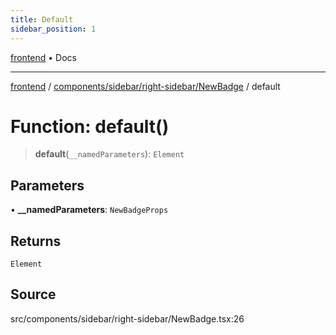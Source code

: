 ```yaml
---
title: Default
sidebar_position: 1
---
```


[frontend](../../../../..) • Docs

***

[frontend](../../../../..) / [components/sidebar/right-sidebar/NewBadge](..) / default

# Function: default()

> **default**(`__namedParameters`): `Element`

## Parameters

• **\_\_namedParameters**: `NewBadgeProps`

## Returns

`Element`

## Source

src/components/sidebar/right-sidebar/NewBadge.tsx:26
